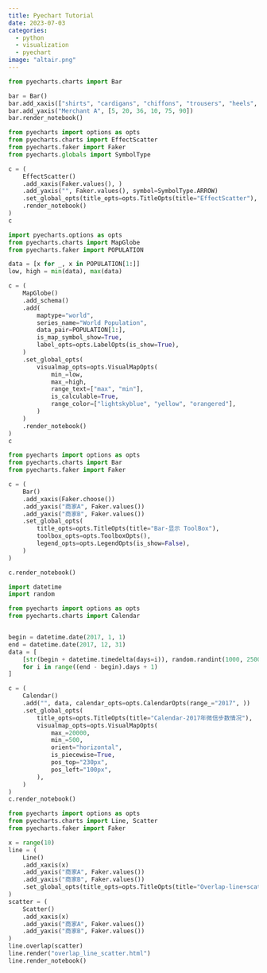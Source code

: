 ```yaml
---
title: Pyechart Tutorial
date: 2023-07-03
categories:
  - python
  - visualization
  - pyechart
image: "altair.png"
---
```



```python
from pyecharts.charts import Bar

bar = Bar()
bar.add_xaxis(["shirts", "cardigans", "chiffons", "trousers", "heels", "socks"])
bar.add_yaxis("Merchant A", [5, 20, 36, 10, 75, 90])
bar.render_notebook()
```


```python
from pyecharts import options as opts
from pyecharts.charts import EffectScatter
from pyecharts.faker import Faker
from pyecharts.globals import SymbolType

c = (
    EffectScatter()
    .add_xaxis(Faker.values(), )
    .add_yaxis("", Faker.values(), symbol=SymbolType.ARROW)
    .set_global_opts(title_opts=opts.TitleOpts(title="EffectScatter"), xaxis_opts=opts.AxisOpts(type_="value"))
    .render_notebook()
)
c
```



```python
import pyecharts.options as opts
from pyecharts.charts import MapGlobe
from pyecharts.faker import POPULATION

data = [x for _, x in POPULATION[1:]]
low, high = min(data), max(data)

c = (
    MapGlobe()
    .add_schema()
    .add(
        maptype="world",
        series_name="World Population",
        data_pair=POPULATION[1:],
        is_map_symbol_show=True,
        label_opts=opts.LabelOpts(is_show=True),
    )
    .set_global_opts(
        visualmap_opts=opts.VisualMapOpts(
            min_=low,
            max_=high,
            range_text=["max", "min"],
            is_calculable=True,
            range_color=["lightskyblue", "yellow", "orangered"],
        )
    )
    .render_notebook()
)
c
```



```python
from pyecharts import options as opts
from pyecharts.charts import Bar
from pyecharts.faker import Faker

c = (
    Bar()
    .add_xaxis(Faker.choose())
    .add_yaxis("商家A", Faker.values())
    .add_yaxis("商家B", Faker.values())
    .set_global_opts(
        title_opts=opts.TitleOpts(title="Bar-显示 ToolBox"),
        toolbox_opts=opts.ToolboxOpts(),
        legend_opts=opts.LegendOpts(is_show=False),
    )
)

c.render_notebook()

```



```python
import datetime
import random

from pyecharts import options as opts
from pyecharts.charts import Calendar


begin = datetime.date(2017, 1, 1)
end = datetime.date(2017, 12, 31)
data = [
    [str(begin + datetime.timedelta(days=i)), random.randint(1000, 25000)]
    for i in range((end - begin).days + 1)
]

c = (
    Calendar()
    .add("", data, calendar_opts=opts.CalendarOpts(range_="2017", ))
    .set_global_opts(
        title_opts=opts.TitleOpts(title="Calendar-2017年微信步数情况"),
        visualmap_opts=opts.VisualMapOpts(
            max_=20000,
            min_=500,
            orient="horizontal",
            is_piecewise=True,
            pos_top="230px",
            pos_left="100px",
        ),
    )
)
c.render_notebook()
```


```python
from pyecharts import options as opts
from pyecharts.charts import Line, Scatter
from pyecharts.faker import Faker

x = range(10)
line = (
    Line()
    .add_xaxis(x)
    .add_yaxis("商家A", Faker.values())
    .add_yaxis("商家B", Faker.values())
    .set_global_opts(title_opts=opts.TitleOpts(title="Overlap-line+scatter"))
)
scatter = (
    Scatter()
    .add_xaxis(x)
    .add_yaxis("商家A", Faker.values())
    .add_yaxis("商家B", Faker.values())
)
line.overlap(scatter)
line.render("overlap_line_scatter.html")
line.render_notebook()
```